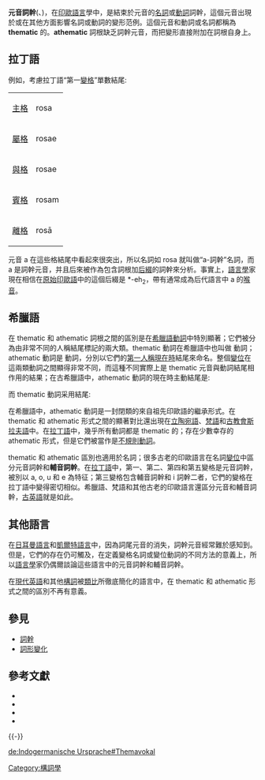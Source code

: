 '''元音詞幹'''({{lang|en|thematic vowel}}、{{lang|en|theme vowel}})，在[[印歐語言|印歐語言]]學中，是結束於元音的[[名詞|名詞]]或[[動詞|動詞]]詞幹，這個元音出現於或在其他方面影響名詞或動詞的變形范例。這個元音和動詞或名詞都稱為 '''thematic''' 的。'''athematic''' 詞根缺乏詞幹元音，而把變形直接附加在詞根自身上。

==拉丁語==
例如，考慮拉丁語“第一[[變格|變格]]”單數結尾:

{|
|-----
| [[主格|主格]] || rosa
|-----
| [[屬格|屬格]] || rosae
|-----
| [[與格|與格]] || rosae
|-----
| [[賓格|賓格]] || rosam
|-----
| [[離格|離格]] || rosā
|}

元音 a 在這些格結尾中看起來很突出，所以名詞如 rosa 就叫做“a-詞幹”名詞，而 a 是詞幹元音，并且后來被作為包含詞根加[[后綴|后綴]]的詞幹來分析。事實上，[[語言學|語言學]]家現在相信在[[原始印歐語|原始印歐語]]中的這個后綴是 *-eh<sub>2</sub>，帶有通常成為后代語言中 a 的[[喉音|喉音]]。

==希臘語==
在 thematic 和 athematic 詞根之間的區別是在[[希臘語|希臘語]][[動詞|動詞]]中特別顯著；它們被分為由非常不同的人稱結尾標記的兩大類。thematic 動詞在希臘語中也叫做 {{lang|el|-ω (-ô)}}動詞；athematic 動詞是 {{lang|el|-μι (-mi)}} 動詞，分別以它們的[[第一人稱|第一人稱]][[現在時|現在時]]結尾來命名。整個[[變位|變位]]在這兩類動詞之間顯得非常不同，而這種不同實際上是 thematic 元音與動詞結尾相作用的結果；在古希臘語中，athematic 動詞的現在時主動結尾是:

:{{lang|el|-μι, -ς, σι, -μεν, -τε, -ασι(ν)}}
:{{lang|el|(-mi, -s, -si, -men, -te, -asi(n))}}

而 thematic 動詞采用結尾:

:{{lang|el|-ω, -εις, -ει, -ομεν, -ετε, -ουσι(ν)}}
:{{lang|el|(-ô, -eis, -ei, -omen, -ete, -ousi(n))}}

在希臘語中，athematic 動詞是一封閉類的來自祖先印歐語的繼承形式。在 thematic 和 athematic 形式之間的顯著對比還出現在[[立陶宛語|立陶宛語]]、[[梵語|梵語]]和[[古教會斯拉夫語|古教會斯拉夫語]]中。在[[拉丁語|拉丁語]]中，幾乎所有動詞都是 thematic 的；存在少數幸存的 athematic 形式，但是它們被當作是[[不規則動詞|不規則動詞]]。 

thematic 和 athematic 區別也適用於名詞；很多古老的印歐語言在名詞[[變位|變位]]中區分元音詞幹和'''輔音詞幹'''。在[[拉丁語|拉丁語]]中，第一、第二、第四和第五變格是元音詞幹，被別以 a, o, u 和 e 為特征；第三變格包含輔音詞幹和 i 詞幹二者，它們的變格在拉丁語中變得密切相似。希臘語、梵語和其他古老的印歐語言還區分元音和輔音詞幹，[[古英語|古英語]]就是如此。
 
==其他語言==
在[[日耳曼語言|日耳曼語言]]和[[凱爾特語言|凱爾特語言]]中，因為詞尾元音的消失，詞幹元音經常難於感知到。但是，它們的存在仍可觸及，在定義變格名詞或變位動詞的不同方法的意義上，所以[[語言學|語言學]]家仍偶爾談論這些語言中的元音詞幹和輔音詞幹。

在[[現代英語|現代英語]]和其他[[構詞學|構詞]]被[[類比|類比]]所徹底簡化的語言中，在 thematic 和 athematic 形式之間的區別不再有意義。

== 參見 ==
* [[詞幹|詞幹]]
* [[詞形變化|詞形變化]]

==參考文獻==
{{refbegin|2}}
* {{Citation |first1=J. H. |last1=Allen |first2=James B. |last2=Greenough |editor1-first=G. L. |editor1-last=Kittredge |editor2-first=A. A. |editor2-last=Howard |editor3-first=Benj. L. |editor3-last=D'Ooge |title=Allen and Greenough's New Latin Grammar |publisher=[[Dover_Publications|Dover Publications]] |year=2006 |isbn=0486448061 }}
* {{Citation |first=Robert S. P. |last=Beekes |authorlink=Robert S. P. Beekes |title=Comparative Indo-European Linguistics: An Introduction |location=[[Amsterdam|Amsterdam]] |publisher=[[John_Benjamins|John Benjamins]] |year=1995 |id=ISBN 90-272-2150-2 (Europe), ISBN 1-55619-504-4 (U.S.) }}
* {{Citation |last=Fortson |first=Benjamin W., IV |title=Indo-European Language and Culture |publisher=[[Blackwell_Publishing|Blackwell Publishing]] |year=2004 |isbn=1-4051-0316-7 }}
* {{Citation |first1=Michael |last1=Meier-Brügger |author1-link=Michael Meier-Brügger |first2=Matthias |last2=Fritz |first3=Manfred |last3=Mayrhofer |author3-link=Manfred Mayrhofer |title=Indo-European Linguistics |year=2003 |publisher=[[Walter_de_Gruyter|Walter de Gruyter]] |isbn=3110174332 |location=Berlin; New York }}
{{refend}}
{{-}}
{{Proto-Indo-European language}}

[[Category:構詞學|Category:構詞學]]

[[de:Indogermanische_Ursprache#Themavokal|de:Indogermanische Ursprache#Themavokal]]